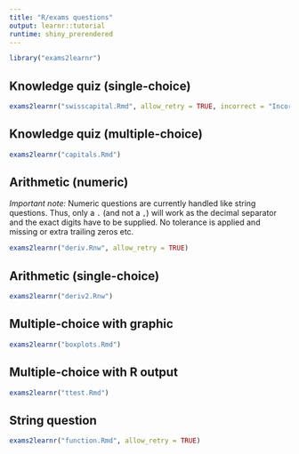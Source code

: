 ```yaml
---
title: "R/exams questions"
output: learnr::tutorial
runtime: shiny_prerendered
---
```


```r
library("exams2learnr")
```

## Knowledge quiz (single-choice)

```r
exams2learnr("swisscapital.Rmd", allow_retry = TRUE, incorrect = "Incorrect, try again.")
```

## Knowledge quiz (multiple-choice)

```r
exams2learnr("capitals.Rmd")
```

## Arithmetic (numeric)

_Important note:_ Numeric questions are currently handled like string questions.
Thus, only a `.` (and not a `,`) will work as the decimal separator
and the exact digits have to be supplied. No tolerance is applied
and missing or extra trailing zeros etc.

```r
exams2learnr("deriv.Rnw", allow_retry = TRUE)
```

## Arithmetic (single-choice)

```r
exams2learnr("deriv2.Rnw")
```

## Multiple-choice with graphic

```r
exams2learnr("boxplots.Rmd")
```

## Multiple-choice with R output

```r
exams2learnr("ttest.Rmd")
```

## String question

```r
exams2learnr("function.Rmd", allow_retry = TRUE)
```
